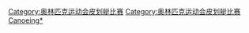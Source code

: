 {{Navbox
|name = 奥林匹克运动会皮划艇比赛
|title = [[夏季奥林匹克运动会皮划艇比赛]]
|listclass = hlist
|titlestyle = background:#BFD7FF;
|imageleft = [[Image:Canoeing (flatwater) pictogram.svg|50px]]
|image = [[Image:Canoeing (slalom) pictogram.svg|50px]]
|list1 =
* <span style="color:#aaa">1896</span>
* <span style="color:#aaa">1900</span>
* <span style="color:#aaa">1904</span>
* <span style="color:#aaa">1908</span>
* <span style="color:#aaa">1912</span>
* <span style="color:#aaa">1920</span>
* ''[[1924年夏季奧林匹克運動會輕艇比賽|1924]]''*
* <span style="color:#aaa">1928</span>
* <span style="color:#aaa">1932</span>
* [[1936年夏季奧林匹克運動會輕艇比賽|1936]]
* [[1948年夏季奧林匹克運動會輕艇比賽|1948]]
* [[1952年夏季奧林匹克運動會輕艇比賽|1952]]
* [[1956年夏季奧林匹克運動會輕艇比賽|1956]]
* [[1960年夏季奧林匹克運動會輕艇比賽|1960]]
* [[1964年夏季奧林匹克運動會輕艇比賽|1964]]
* [[1968年夏季奧林匹克運動會輕艇比賽|1968]]
* [[1972年夏季奧林匹克運動會輕艇比賽|1972]]
* [[1976年夏季奧林匹克運動會輕艇比賽|1976]]
* [[1980年夏季奧林匹克運動會輕艇比賽|1980]]
* [[1984年夏季奧林匹克運動會輕艇比賽|1984]]
* [[1988年夏季奧林匹克運動會輕艇比賽|1988]]
* [[1992年夏季奧林匹克運動會輕艇比賽|1992]]
* [[1996年夏季奧林匹克運動會輕艇比賽|1996]]
* [[2000年夏季奧林匹克運動會輕艇比賽|2000]]
* [[2004年夏季奥林匹克运动会皮划艇比赛|2004]]
* [[2008年夏季奧林匹克運動會皮划艇比賽|2008]]
* [[2012年夏季奧林匹克運動會輕艇比賽|2012]]
* [[2016年夏季奧林匹克運動會輕艇比賽|2016]]
* [[2020年夏季奧林匹克運動會輕艇比賽|2020]]
|list2 =
* <nowiki>*</nowiki> 表演項目
|below =
|liststyle = font-size:100%;
|belowstyle = background:#BFD7FF;
}}<includeonly>[[Category:奥林匹克运动会皮划艇比赛]]</includeonly><noinclude>
[[Category:奥林匹克运动会皮划艇比赛]]
[[Category:夏季奧林匹克運動會比賽項目模板|Canoeing*]]
</noinclude>